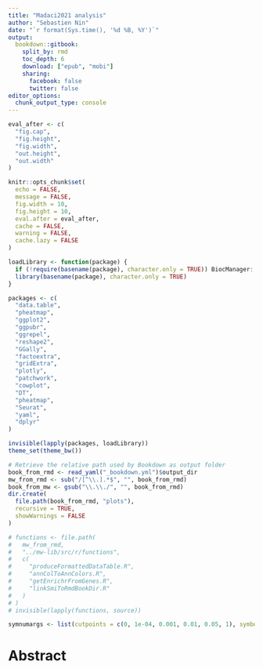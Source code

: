 ```yaml
---
title: "Madaci2021 analysis"
author: "Sebastien Nin" 
date: "`r format(Sys.time(), '%d %B, %Y')`"
output:
  bookdown::gitbook:
    split_by: rmd 
    toc_depth: 6
    download: ["epub", "mobi"]
    sharing:
      facebook: false
      twitter: false
editor_options: 
  chunk_output_type: console
---
```


```r
eval_after <- c(
  "fig.cap",
  "fig.height",
  "fig.width",
  "out.height",
  "out.width"
)

knitr::opts_chunk$set(
  echo = FALSE,
  message = FALSE,
  fig.width = 10,
  fig.height = 10,
  eval.after = eval_after,
  cache = FALSE,
  warning = FALSE,
  cache.lazy = FALSE
)
```

```r
loadLibrary <- function(package) {
  if (!require(basename(package), character.only = TRUE)) BiocManager::install(package, update = FALSE)
  library(basename(package), character.only = TRUE)
}

packages <- c(
  "data.table",
  "pheatmap",
  "ggplot2",
  "ggpubr",
  "ggrepel",
  "reshape2",
  "GGally",
  "factoextra",
  "gridExtra",
  "plotly",
  "patchwork",
  "cowplot",
  "DT",
  "pheatmap",
  "Seurat",
  "yaml",
  "dplyr"
)

invisible(lapply(packages, loadLibrary))
theme_set(theme_bw())
```

```r
# Retrieve the relative path used by Bookdown as output folder
book_from_rmd <- read_yaml("_bookdown.yml")$output_dir
mw_from_rmd <- sub("/[^\\.].*$", "", book_from_rmd)
book_from_mw <- gsub("\\.\\./", "", book_from_rmd)
dir.create(
  file.path(book_from_rmd, "plots"),
  recursive = TRUE,
  showWarnings = FALSE
)

# functions <- file.path(
#   mw_from_rmd,
#   "../mw-lib/src/r/functions",
#   c(
#     "produceFormattedDataTable.R",
#     "annColToAnnColors.R",
#     "getEnrichrFromGenes.R",
#     "linkSmiToRmdBookDir.R"
#   )
# )
# invisible(lapply(functions, source))
```

```r
symnumargs <- list(cutpoints = c(0, 1e-04, 0.001, 0.01, 0.05, 1), symbols = c("∗∗∗∗", "∗∗∗", "∗∗", "∗", "ns"))
```
# Abstract


